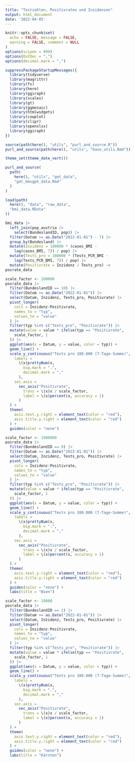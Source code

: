 ```yaml
---
title: "Testzahlen, Positivraten und Inzidenzen"
output: html_document
date: '2022-04-05'
---
```



  
```r
knitr::opts_chunk$set(
  echo = FALSE, message = FALSE,
  warning = FALSE, comment = NULL
)
options(scipen = 999)
options(OutDec = ",")
options(decimal.mark = ",")
```


```r
suppressPackageStartupMessages({
  library(tidyverse)
  library(magrittr)
  library(fs)
  library(here)
  library(ggiraph)
  library(scales)
  library(gt)
  library(ggmosaic)
  library(htmlwidgets)
  library(cowplot)
  library(clipr)
  library(openxlsx)
  library(ggiraph)
})
```


```r
source(path(here(), "utils", "purl_and_source.R"))
purl_and_source(path(here(), "utils", "base_utils.Rmd"))
```


```r
theme_set(theme_date_vert())
```

```r
purl_and_source(
  path(
    here(), "utils", "get_data",
    "get_bmsgpk_data.Rmd"
  )
)
```

```r
load(path(
  here(), "data", "raw_data",
  "bmi_data.RData"
))
```

```r
bmi_data |>
  left_join(pop_austria |>
    select(BundeslandID, pop)) |>
  filter(Datum >= as.Date("2022-01-01") - 7) |>
  group_by(Bundesland) |>
  mutate(Inzidenz = 100000 * (cases_BMI -
    lag(cases_BMI, 7)) / pop) |>
  mutate(Tests_pro = 100000 * (Tests_PCR_BMI -
    lag(Tests_PCR_BMI, 7)) / pop) |>
  mutate(Positivrate = Inzidenz / Tests_pro) ->
posrate_data
```

```r
scale_factor <- 200000
posrate_data |>
  filter(BundeslandID == 10) |>
  filter(Datum >= as.Date("2022-01-01")) |>
  select(Datum, Inzidenz, Tests_pro, Positivrate) |>
  pivot_longer(
    cols = Inzidenz:Positivrate,
    names_to = "typ",
    values_to = "value"
  ) |>
  filter(typ %in% c("Tests_pro", "Positivrate")) |>
  mutate(value = value * ifelse(typ == "Positivrate",
    scale_factor, 1
  )) |>
  ggplot(aes(x = Datum, y = value, color = typ)) +
  geom_line() +
  scale_y_continuous("Tests pro 100.000 (7-Tage-Summe)",
    labels =
      \(x)prettyNum(x,
        big.mark = ".",
        decimal.mark = ","
      ),
    sec.axis =
      sec_axis("Positivrate",
        trans = \(x)x / scale_factor,
        label = \(x)percent(x, accuracy = 1)
      )
  ) +
  theme(
    axis.text.y.right = element_text(color = "red"),
    axis.title.y.right = element_text(color = "red")
  ) +
  guides(color = "none")
```


```r
scale_factor <- 1000000
posrate_data |>
  filter(BundeslandID == 9) |>
  filter(Datum >= as.Date("2022-01-01")) |>
  select(Datum, Inzidenz, Tests_pro, Positivrate) |>
  pivot_longer(
    cols = Inzidenz:Positivrate,
    names_to = "typ",
    values_to = "value"
  ) |>
  filter(typ %in% c("Tests_pro", "Positivrate")) |>
  mutate(value = value * ifelse(typ == "Positivrate",
    scale_factor, 1
  )) |>
  ggplot(aes(x = Datum, y = value, color = typ)) +
  geom_line() +
  scale_y_continuous("Tests pro 100.000 (7-Tage-Summe)",
    labels =
      \(x)prettyNum(x,
        big.mark = ".",
        decimal.mark = ","
      ),
    sec.axis =
      sec_axis("Positivrate",
        trans = \(x)x / scale_factor,
        label = \(x)percent(x, accuracy = 1)
      )
  ) +
  theme(
    axis.text.y.right = element_text(color = "red"),
    axis.title.y.right = element_text(color = "red")
  ) +
  guides(color = "none") +
  labs(title = "Wien")
```


```r
scale_factor <- 10000
posrate_data |>
  filter(BundeslandID == 2) |>
  filter(Datum >= as.Date("2022-01-01")) |>
  select(Datum, Inzidenz, Tests_pro, Positivrate) |>
  pivot_longer(
    cols = Inzidenz:Positivrate,
    names_to = "typ",
    values_to = "value"
  ) |>
  filter(typ %in% c("Tests_pro", "Positivrate")) |>
  mutate(value = value * ifelse(typ == "Positivrate",
    scale_factor, 1
  )) |>
  ggplot(aes(x = Datum, y = value, color = typ)) +
  geom_line() +
  scale_y_continuous("Tests pro 100.000 (7-Tage-Summe)",
    labels =
      \(x)prettyNum(x,
        big.mark = ".",
        decimal.mark = ","
      ),
    sec.axis =
      sec_axis("Positivrate",
        trans = \(x)x / scale_factor,
        label = \(x)percent(x, accuracy = 1)
      )
  ) +
  theme(
    axis.text.y.right = element_text(color = "red"),
    axis.title.y.right = element_text(color = "red")
  ) +
  guides(color = "none") +
  labs(title = "Kärnten")
```
